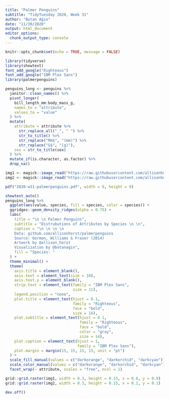 ```yaml
---
title: "Palmer Penguins"
subtitle: "TidyTuesday 2020, Week 31"
author: "Botan Ağın"
date: "11/30/2020"
output: html_document
editor_options: 
  chunk_output_type: console
---
```


```r
knitr::opts_chunk$set(echo = TRUE, message = FALSE)
```

```r
library(tidyverse)
library(showtext)
font_add_google("Righteous")
font_add_google("IBM Plex Sans")
library(palmerpenguins)
```

```r
penguins_long <- penguins %>% 
  janitor::clean_names() %>% 
  pivot_longer(
    bill_length_mm:body_mass_g, 
    names_to = "attribute", 
    values_to = "value"
  ) %>% 
  mutate(
    attribute = attribute %>% 
      str_replace_all("_", " ") %>% 
      str_to_title() %>% 
      str_replace("Mm$", "(mm)") %>% 
      str_replace("G$", "(g)"),
    sex = str_to_title(sex)
  ) %>% 
  mutate_if(is.character, as.factor) %>% 
  drop_na()
```

```r
img1 <- magick::image_read("https://raw.githubusercontent.com/allisonhorst/palmerpenguins/master/man/figures/lter_penguins.png")
img2 <- magick::image_read("https://raw.githubusercontent.com/allisonhorst/palmerpenguins/master/man/figures/culmen_depth.png")

pdf("2020-w31-palmerpenguins.pdf", width = 6, height = 9)

showtext_auto()
penguins_long %>% 
  ggplot(aes(value, species, fill = species, color = species)) +
  ggridges::geom_density_ridges(alpha = 0.75) + 
  labs(
    title = "\n \n Palmer Penguins",
    subtitle = "Distrubutions of Attributes by Species \n \n",
    caption = "\n \n \n \n
    Data: github.com/allisonhorst/palmerpenguins
    Source: Gorman, Williams & Fraser (2014)
    Artwork by @allison_horst
    Visualization by @botanagin",
    fill = "Species: "
  ) + 
  theme_minimal() + 
  theme(
    axis.title = element_blank(),
    axis.text = element_text(size = 10),
    axis.text.y = element_blank(),
    strip.text = element_text(family = "IBM Plex Sans", 
                              size = 11),
    legend.position = "none",
    plot.title = element_text(hjust = 0.1,
                              family = "Righteous",
                              face = "bold",
                              size = 16),
    plot.subtitle = element_text(hjust = 0.1, 
                                 family = "Righteous",
                                 face = "bold",
                                 color = "gray",
                                 size = 14),
    plot.caption = element_text(hjust = 1, 
                                family = "IBM Plex Sans"),
    plot.margin = margin(15, 15, 15, 15, unit = "pt")
  ) +
  scale_fill_manual(values = c("darkorange", "darkorchid", "darkcyan")) + 
  scale_color_manual(values = c("darkorange", "darkorchid", "darkcyan")) +
  facet_wrap(~ attribute, scales = "free", ncol = 1)

grid::grid.raster(img1, width = 0.3, height = 0.15, x = 0.8, y = 0.9)
grid::grid.raster(img2, width = 0.3, height = 0.15, x = 0.2, y = 0.1)

dev.off()
```

